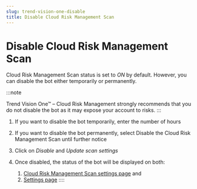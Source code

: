 ```yaml
---
slug: trend-vision-one-disable
title: Disable Cloud Risk Management Scan
---
```

# Disable Cloud Risk Management Scan

Cloud Risk Management Scan status is set to *ON* by default. However, you can disable the bot either temporarily or permanently.

:::note

Trend Vision One™ – Cloud Risk Management strongly recommends that you do not disable the bot as it may expose your account to risks.
:::

1.  If you want to disable the bot temporarily, enter the number of hours

2.  If you want to disable the bot permanently, select Disable the Cloud Risk Management Scan until further notice

3.  Click on *Disable* and *Update scan settings*

4.  Once disabled, the status of the bot will be displayed on both:

    1.  [Cloud Risk Management Scan settings page](settings-cloud-posture.mdx) and
    2.  [Settings page](cloud-acct-cloud-posture.mdx)
::::
